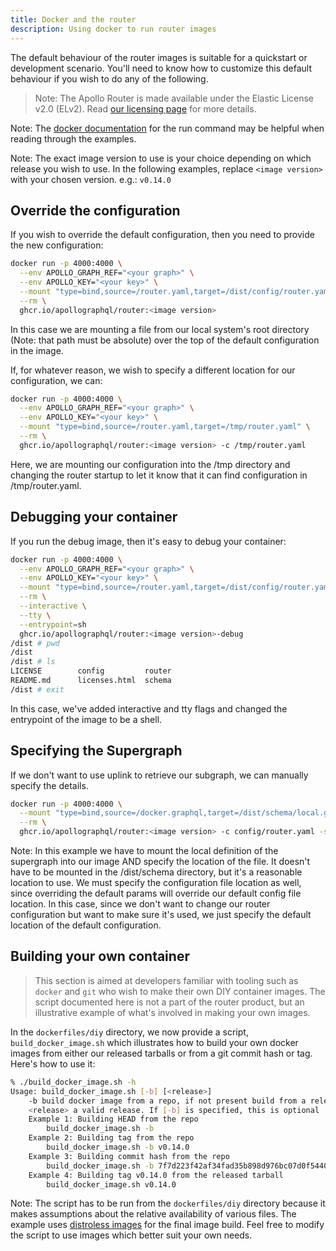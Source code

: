 ```yaml
---
title: Docker and the router
description: Using docker to run router images
---
```



The default behaviour of the router images is suitable for a quickstart or development scenario. You'll need to know how to customize this default behaviour if you wish to do any of the following.

> Note: The Apollo Router is made available under the Elastic License v2.0 (ELv2).  Read [our licensing page](https://www.apollographql.com/docs/resources/elastic-license-v2-faq/) for more details.

Note: The [docker documentation](https://docs.docker.com/engine/reference/run/) for the run command may be helpful when reading through the examples.

Note: The exact image version to use is your choice depending on which release you wish to use. In the following examples, replace `<image version>` with your chosen version. e.g.: `v0.14.0`

## Override the configuration

If you wish to override the default configuration, then you need to provide the new configuration:

```bash
docker run -p 4000:4000 \
  --env APOLLO_GRAPH_REF="<your graph>" \
  --env APOLLO_KEY="<your key>" \
  --mount "type=bind,source=/router.yaml,target=/dist/config/router.yaml" \
  --rm \
  ghcr.io/apollographql/router:<image version>
```

In this case we are mounting a file from our local system's root directory (Note: that path must be absolute) over the top of the default configuration in the image. 

If, for whatever reason, we wish to specify a different location for our configuration, we can:

```bash
docker run -p 4000:4000 \
  --env APOLLO_GRAPH_REF="<your graph>" \
  --env APOLLO_KEY="<your key>" \
  --mount "type=bind,source=/router.yaml,target=/tmp/router.yaml" \
  --rm \
  ghcr.io/apollographql/router:<image version> -c /tmp/router.yaml
```

Here, we are mounting our configuration into the /tmp directory and changing the router startup to let it know that it can find configuration in /tmp/router.yaml.

## Debugging your container

If you run the debug image, then it's easy to debug your container:

```bash
docker run -p 4000:4000 \
  --env APOLLO_GRAPH_REF="<your graph>" \
  --env APOLLO_KEY="<your key>" \
  --mount "type=bind,source=/router.yaml,target=/dist/config/router.yaml" \
  --rm \
  --interactive \
  --tty \
  --entrypoint=sh
  ghcr.io/apollographql/router:<image version>-debug
/dist # pwd
/dist
/dist # ls
LICENSE        config         router
README.md      licenses.html  schema
/dist # exit
```

In this case, we've added interactive and tty flags and changed the entrypoint of the image to be a shell.

## Specifying the Supergraph

If we don't want to use uplink to retrieve our subgraph, we can manually specify the details.

```bash
docker run -p 4000:4000 \
  --mount "type=bind,source=/docker.graphql,target=/dist/schema/local.graphql" \
  --rm \
  ghcr.io/apollographql/router:<image version> -c config/router.yaml -s schema/local.graphql
```

Note: In this example we have to mount the local definition of the supergraph into our image AND specify the location of the file. It doesn't have to be mounted in the /dist/schema directory, but it's a reasonable location to use. We must specify the configuration file location as well, since overriding the default params will override our default config file location. In this case, since we don't want to change our router configuration but want to make sure it's used, we just specify the default location of the default configuration.

## Building your own container

> This section is aimed at developers familiar with tooling such as `docker` and `git` who wish to make their own DIY container images. The script documented here is not a part of the router product, but an illustrative example of what's involved in making your own images.

In the `dockerfiles/diy` directory, we now provide a script, `build_docker_image.sh` which illustrates how to build your own docker images from either our released tarballs or from a git commit hash or tag. Here's how to use it:

```bash
% ./build_docker_image.sh -h
Usage: build_docker_image.sh [-b] [<release>]
	-b build docker image from a repo, if not present build from a released tarball
	<release> a valid release. If [-b] is specified, this is optional
	Example 1: Building HEAD from the repo
		build_docker_image.sh -b
	Example 2: Building tag from the repo
		build_docker_image.sh -b v0.14.0
	Example 3: Building commit hash from the repo
		build_docker_image.sh -b 7f7d223f42af34fad35b898d976bc07d0f5440c5
	Example 4: Building tag v0.14.0 from the released tarball
		build_docker_image.sh v0.14.0
```
Note: The script has to be run from the `dockerfiles/diy` directory because it makes assumptions about the relative availability of various files. The example uses [distroless images](https://github.com/GoogleContainerTools/distroless) for the final image build. Feel free to modify the script to use images which better suit your own needs.
